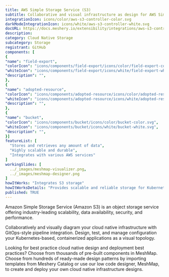 ```yaml
---
title: AWS Simple Storage Service (S3)
subtitle: Collaborative and visual infrastructure as design for AWS Simple Storage Service (S3)
integrationIcon: icons/color/aws-s3-controller-color.svg
darkModeIntegrationIcon: icons/white/aws-s3-controller-white.svg
docURL: https://docs.meshery.io/extensibility/integrations/aws-s3-controller
description: 
category: Cloud Native Storage
subcategory: Storage
registrant: GitHub
components: [
{
"name": "field-export",
"colorIcon": "icons/components/field-export/icons/color/field-export-color.svg",
"whiteIcon": "icons/components/field-export/icons/white/field-export-white.svg",
"description": "",
},
{
"name": "adopted-resource",
"colorIcon": "icons/components/adopted-resource/icons/color/adopted-resource-color.svg",
"whiteIcon": "icons/components/adopted-resource/icons/white/adopted-resource-white.svg",
"description": "",
},
{
"name": "bucket",
"colorIcon": "icons/components/bucket/icons/color/bucket-color.svg",
"whiteIcon": "icons/components/bucket/icons/white/bucket-white.svg",
"description": "",
}]
featureList: [
  "Stores and retrieves any amount of data",
  "Highly scalable and durable",
  "Integrates with various AWS services"
]
workingSlides: [
  ../_images/meshmap-visualizer.png,
  ../_images/meshmap-designer.png
]
howItWorks: "Integrates S3 storage"
howItWorksDetails: "Provides scalable and reliable storage for Kubernetes applications"
published: TRUE
---
```


<p>
  Amazon Simple Storage Service (Amazon S3) is an object storage service offering industry-leading
  scalability, data availability, security, and performance.
</p>
<p>
  Collaboratively and visually diagram your cloud native infrastructure with GitOps-style pipeline
  integration. Design, test, and manage configuration your Kubernetes-based, containerized
  applications as a visual topology.
</p>
<p>
  Looking for best practice cloud native design and deployment best practices? Choose from thousands
  of pre-built components in MeshMap. Choose from hundreds of ready-made design patterns by
  importing templates from Meshery Catalog or use our low code designer, MeshMap, to create and
  deploy your own cloud native infrastructure designs.
</p>
